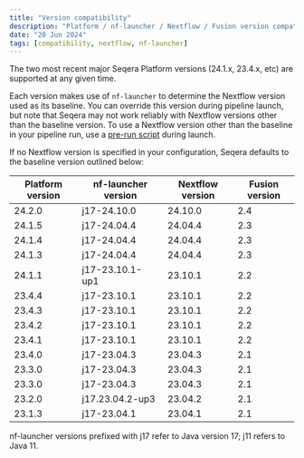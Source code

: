 ```yaml
---
title: "Version compatibility"
description: "Platform / nf-launcher / Nextflow / Fusion version compatibility"
date: "20 Jun 2024"
tags: [compatibility, nextflow, nf-launcher]
---
```


The two most recent major Seqera Platform versions (24.1.x, 23.4.x, etc) are supported at any given time.

Each version makes use of `nf-launcher` to determine the Nextflow version used as its baseline. You can override this version during pipeline launch, but note that Seqera may not work reliably with Nextflow versions other than the baseline version. To use a Nextflow version other than the baseline in your pipeline run, use a [pre-run script](./launch/advanced#pre-and-post-run-scripts) during launch.

If no Nextflow version is specified in your configuration, Seqera defaults to the baseline version outlined below:

| Platform version | nf-launcher version | Nextflow version | Fusion version |
| ---------------- | ------------------- | ---------------- | -------------- |
| 24.2.0           | j17-24.10.0         | 24.10.0          | 2.4            |
| 24.1.5           | j17-24.04.4         | 24.04.4          | 2.3            |
| 24.1.4           | j17-24.04.4         | 24.04.4          | 2.3            |
| 24.1.3           | j17-24.04.4         | 24.04.4          | 2.3            |
| 24.1.1           | j17-23.10.1-up1     | 23.10.1          | 2.2            |
| 23.4.4           | j17-23.10.1         | 23.10.1          | 2.2            |
| 23.4.3           | j17-23.10.1         | 23.10.1          | 2.2            |
| 23.4.2           | j17-23.10.1         | 23.10.1          | 2.2            |
| 23.4.1           | j17-23.10.1         | 23.10.1          | 2.2            |
| 23.4.0           | j17-23.04.3         | 23.04.3          | 2.1            |
| 23.3.0           | j17-23.04.3         | 23.04.3          | 2.1            |
| 23.3.0           | j17-23.04.3         | 23.04.3          | 2.1            |
| 23.2.0           | j17.23.04.2-up3     | 23.04.2          | 2.1            |
| 23.1.3           | j17-23.04.1         | 23.04.1          | 2.1            |

nf-launcher versions prefixed with j17 refer to Java version 17; j11 refers to Java 11.
